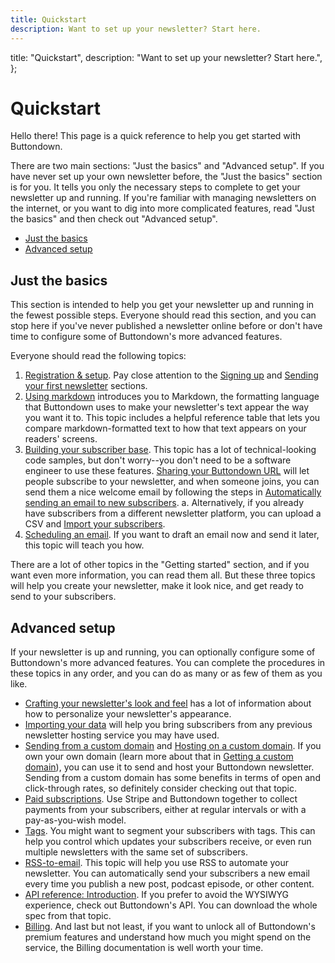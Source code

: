 ```yaml
---
title: Quickstart
description: Want to set up your newsletter? Start here.
---
```



  title: "Quickstart",
  description: "Want to set up your newsletter? Start here.",
};

# Quickstart

Hello there! This page is a quick reference to help you get started with Buttondown.

There are two main sections: "Just the basics" and "Advanced setup". If you have never set up your own newsletter before, the "Just the basics" section is for you. It tells you only the necessary steps to complete to get your newsletter up and running. If you're familiar with managing newsletters on the internet, or you want to dig into more complicated features, read "Just the basics" and then check out "Advanced setup".

- [Just the basics](#just-the-basics)
- [Advanced setup](#advanced-setup)

## Just the basics

This section is intended to help you get your newsletter up and running in the fewest possible steps. Everyone should read this section, and you can stop here if you've never published a newsletter online before or don't have time to configure some of Buttondown's more advanced features.

Everyone should read the following topics:

1. [Registration & setup](/getting-started/registration-and-setup). Pay close attention to the [Signing up](/getting-started/registration-and-setup#signing-up) and [Sending your first newsletter](/getting-started/registration-and-setup#sending-your-first-newsletter) sections.
2. [Using markdown](/getting-started/using-markdown) introduces you to Markdown, the formatting language that Buttondown uses to make your newsletter's text appear the way you want it to. This topic includes a helpful reference table that lets you compare markdown-formatted text to how that text appears on your readers' screens.
3. [Building your subscriber base](/getting-started/building-your-subscriber-base). This topic has a lot of technical-looking code samples, but don't worry--you don't need to be a software engineer to use these features. [Sharing your Buttondown URL](/getting-started/building-your-subscriber-base#sharing-your-buttondown-url) will let people subscribe to your newsletter, and when someone joins, you can send them a nice welcome email by following the steps in [Automatically sending an email to new subscribers](/getting-started/building-your-subscriber-base#automatically-sending-an-email-to-new-subscribers).
   a. Alternatively, if you already have subscribers from a different newsletter platform, you can upload a CSV and [Import your subscribers](/getting-started/registration-and-setup#import-your-subscribers).
4. [Scheduling an email](/getting-started/scheduling-an-email). If you want to draft an email now and send it later, this topic will teach you how.

There are a lot of other topics in the "Getting started" section, and if you want even more information, you can read them all. But these three topics will help you create your newsletter, make it look nice, and get ready to send to your subscribers.

## Advanced setup

If your newsletter is up and running, you can optionally configure some of Buttondown's more advanced features. You can complete the procedures in these topics in any order, and you can do as many or as few of them as you like.

- [Crafting your newsletter's look and feel](/getting-started/registration-and-setup#crafting-your-newsletters-look-and-feel) has a lot of information about how to personalize your newsletter's appearance.
- [Importing your data](/getting-started/importing-your-data) will help you bring subscribers from any previous newsletter hosting service you may have used.
- [Sending from a custom domain](/getting-started/sending-from-a-custom-domain) and [Hosting on a custom domain](/getting-started/hosting-on-a-custom-domain). If you own your own domain (learn more about that in [Getting a custom domain](/getting-started/getting-a-custom-domain)), you can use it to send and host your Buttondown newsletter. Sending from a custom domain has some benefits in terms of open and click-through rates, so definitely consider checking out that topic.
- [Paid subscriptions](/advanced-features/paid-subscriptions). Use Stripe and Buttondown together to collect payments from your subscribers, either at regular intervals or with a pay-as-you-wish model.
- [Tags](/advanced-features/tags). You might want to segment your subscribers with tags. This can help you control which updates your subscribers receive, or even run multiple newsletters with the same set of subscribers.
- [RSS-to-email](/advanced-features/rss-to-email). This topic will help you use RSS to automate your newsletter. You can automatically send your subscribers a new email every time you publish a new post, podcast episode, or other content.
- [API reference: Introduction](/api-reference/introduction). If you prefer to avoid the WYSIWYG experience, check out Buttondown's API. You can download the whole spec from that topic.
- [Billing](/getting-started/billing). And last but not least, if you want to unlock all of Buttondown's premium features and understand how much you might spend on the service, the Billing documentation is well worth your time.
